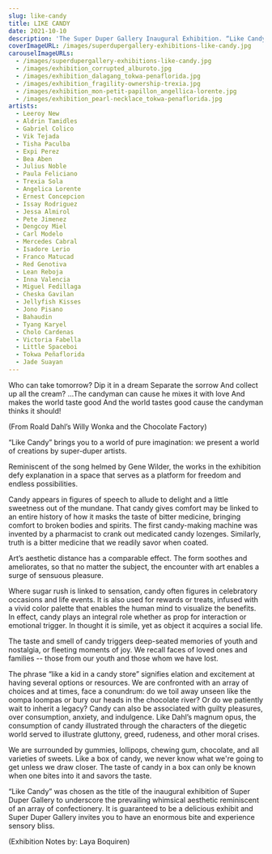 ```yaml
---
slug: like-candy
title: LIKE CANDY
date: 2021-10-10
description: 'The Super Duper Gallery Inaugural Exhibition. “Like Candy” brings you to a world of pure imagination: we present a world of creations by super-duper artists.'
coverImageURL: /images/superdupergallery-exhibitions-like-candy.jpg
carouselImageURLs:
  - /images/superdupergallery-exhibitions-like-candy.jpg
  - /images/exhibition_corrupted_alburoto.jpg
  - /images/exhibition_dalagang_tokwa-penaflorida.jpg
  - /images/exhibition_fragility-ownership-trexia.jpg
  - /images/exhibition_mon-petit-papillon_angellica-lorente.jpg
  - /images/exhibition_pearl-necklace_tokwa-penaflorida.jpg
artists:
  - Leeroy New
  - Aldrin Tamidles
  - Gabriel Colico
  - Vik Tejada
  - Tisha Paculba
  - Expi Perez
  - Bea Aben
  - Julius Noble
  - Paula Feliciano
  - Trexia Sola
  - Angelica Lorente
  - Ernest Concepcion
  - Issay Rodriguez
  - Jessa Almirol
  - Pete Jimenez
  - Dengcoy Miel
  - Carl Modelo
  - Mercedes Cabral
  - Isadore Lerio
  - Franco Matucad
  - Red Genotiva
  - Lean Reboja
  - Inna Valencia
  - Miguel Fedillaga
  - Cheska Gavilan
  - Jellyfish Kisses
  - Jono Pisano
  - Bahaudin
  - Tyang Karyel
  - Cholo Cardenas
  - Victoria Fabella
  - Little Spaceboi
  - Tokwa Peñaflorida
  - Jade Suayan
---
```


Who can take tomorrow?
Dip it in a dream
Separate the sorrow
And collect up all the cream?
...The candyman can cause he mixes it with love
And makes the world taste good
And the world tastes good cause the candyman thinks it should!

(From Roald Dahl’s Willy Wonka and the Chocolate Factory)

“Like Candy” brings you to a world of pure imagination: we present a world of creations by super-duper artists.

Reminiscent of the song helmed by Gene Wilder, the works in the exhibition defy explanation in a space that serves as a platform for freedom and endless possibilities.

Candy appears in figures of speech to allude to delight and a little sweetness out of the mundane. That candy gives comfort may be linked to an entire history of how it masks the taste of bitter medicine, bringing comfort to broken bodies and spirits. The first candy-making machine was invented by a pharmacist to crank out medicated candy lozenges. Similarly, truth is a bitter medicine that we readily savor when coated.

Art’s aesthetic distance has a comparable effect. The form soothes and ameliorates, so that no matter the subject, the encounter with art enables a surge of sensuous pleasure.

Where sugar rush is linked to sensation, candy often figures in celebratory occasions and life events. It is also used for rewards or treats, infused with a vivid color palette that enables the human mind to visualize the benefits. In effect, candy plays an integral role whether as prop for interaction or emotional trigger. In thought it is simile, yet as object it acquires a social life.

The taste and smell of candy triggers deep-seated memories of youth and nostalgia, or fleeting moments of joy. We recall faces of loved ones and families -- those from our youth and those whom we have lost.

The phrase “like a kid in a candy store” signifies elation and excitement at having several options or resources. We are confronted with an array of choices and at times, face a conundrum: do we toil away unseen like the oompa loompas or bury our heads in the chocolate river? Or do we patiently wait to inherit a legacy? Candy can also be associated with guilty pleasures, over consumption, anxiety, and indulgence. Like Dahl’s magnum opus, the consumption of candy illustrated through the characters of the diegetic world served to illustrate gluttony, greed, rudeness, and other moral crises.

We are surrounded by gummies, lollipops, chewing gum, chocolate, and all varieties of sweets. Like a box of candy, we never know what we're going to get unless we draw closer. The taste of candy in a box can only be known when one bites into it and savors the taste.

“Like Candy” was chosen as the title of the inaugural exhibition of Super Duper Gallery to underscore the prevailing whimsical aesthetic reminiscent of an array of confectionery. It is guaranteed to be a delicious exhibit and Super Duper Gallery invites you to have an enormous bite and experience sensory bliss.

(Exhibition Notes by: Laya Boquiren)
